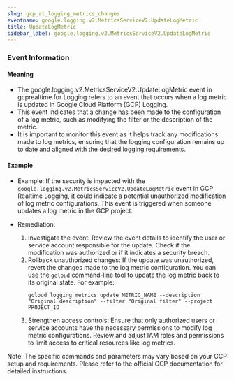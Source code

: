```yaml
--- 
slug: gcp_rt_logging_metrics_changes
eventname: google.logging.v2.MetricsServiceV2.UpdateLogMetric
title: UpdateLogMetric
sidebar_label: google.logging.v2.MetricsServiceV2.UpdateLogMetric
---
```

                       
### Event Information

#### Meaning

- The google.logging.v2.MetricsServiceV2.UpdateLogMetric event in gcprealtime for Logging refers to an event that occurs when a log metric is updated in Google Cloud Platform (GCP) Logging.
- This event indicates that a change has been made to the configuration of a log metric, such as modifying the filter or the description of the metric.
- It is important to monitor this event as it helps track any modifications made to log metrics, ensuring that the logging configuration remains up to date and aligned with the desired logging requirements.

#### Example

- Example: If the security is impacted with the `google.logging.v2.MetricsServiceV2.UpdateLogMetric` event in GCP Realtime Logging, it could indicate a potential unauthorized modification of log metric configurations. This event is triggered when someone updates a log metric in the GCP project.

- Remediation:
  1. Investigate the event: Review the event details to identify the user or service account responsible for the update. Check if the modification was authorized or if it indicates a security breach.
  2. Rollback unauthorized changes: If the update was unauthorized, revert the changes made to the log metric configuration. You can use the `gcloud` command-line tool to update the log metric back to its original state. For example:
     ```
     gcloud logging metrics update METRIC_NAME --description "Original description" --filter "Original filter" --project PROJECT_ID
     ```
  3. Strengthen access controls: Ensure that only authorized users or service accounts have the necessary permissions to modify log metric configurations. Review and adjust IAM roles and permissions to limit access to critical resources like log metrics.

Note: The specific commands and parameters may vary based on your GCP setup and requirements. Please refer to the official GCP documentation for detailed instructions.


 